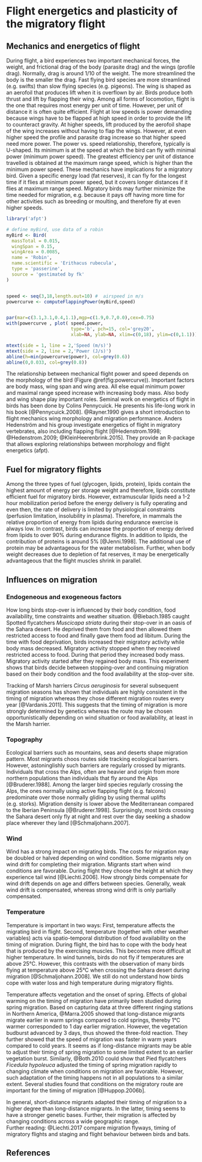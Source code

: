 # Flight energetics and plasticity of the migratory flight {#Sec:MechanicsEnergetics}

## Mechanics and energetics of flight

During flight, a bird experiences two important mechanical forces, the weight, and frictional drag of the body (parasite drag) and the wings (profile drag). Normally, drag is around 1/10 of the weight. The more streamlined the body is the smaller the drag. Fast flying bird species are more streamlined (e.g. swifts) than slow flying species (e.g. pigeons). The wing is shaped as an aerofoil that produces lift when it is overflown by air. Birds produce both thrust and lift by flapping their wing. 
Among all forms of locomotion, flight is the one that requires most energy per unit of time. However, per unit of distance it is often quite efficient. Flight at low speeds is power demanding because wings have to be flapped at high speed in order to provide the lift to counteract gravity. At higher speeds, lift produced by the aerofoil shape of the wing increases without having to flap the wings. However, at even higher speed the profile and parasite drag increase so that higher speed need more power. The power vs. speed relationship, therefore, typically is U-shaped. Its minimum is at the speed at which the bird can fly with minimal power (minimum power speed). The greatest efficiency per unit of distance travelled is obtained at the maximum range speed, which is higher than the minimum power speed. These mechanics have implications for a migratory bird. Given a specific energy load (fat reserves), it can fly for the longest time if it flies at minimum power speed, but it covers longer distances if it flies at maximum range speed. Migratory birds may further minimize the time needed for migration, e.g. because it pays off having more time for other activities such as breeding or moulting, and therefore fly at even higher speeds.

```r

library('afpt')

# define myBird, use data of a robin
myBird <- Bird(
  massTotal = 0.015, 
  wingSpan = 0.15, 
  wingArea = 0.0085,
  name = 'Robin',
  name.scientific = 'Erithacus rubecula',
  type = 'passerine',
  source = 'gestimated by fk'
)


speed <- seq(3,18,length.out=10) #  airspeed in m/s
powercurve <- computeFlappingPower(myBird,speed)


par(mar=c(3.1,3.1,0.4,1.1),mgp=c(1.9,0.7,0.0),cex=0.75)
with(powercurve , plot( speed,power, 
                        type='b', pch=15, col='grey20', 
                        xlab=NA, ylab=NA, xlim=c(0,18), ylim=c(0,1.1)))

mtext(side = 1, line = 2,'Speed (m/s)')
mtext(side = 2, line = 2,'Power (J/s)')
abline(h=min(powercurve$power), col=grey(0.6))
abline(0,0.033, col=grey(0.8))
``` 
 

The relationship between mechanical flight power and speed depends on the morphology of the bird (Figure \@ref(fig:powercurve)). Important factors are body mass, wing span and wing area. All else equal minimum power and maximal range speed increase with increasing body mass. Also body and wing shape play important roles. 
Seminal work on energetics of flight in birds has been done by Colins Pennycuick. He presents his life-long work in his book [@Pennycuick.2008]. @Rayner.1990 gives a short introduction to flight mechanics wing morphology and migration performance. Anders Hedenström and his group investigate energetics of flight in migratory vertebrates, also including flapping flight [@Hedenstrom.1998; @Hedenstrom.2009; @KleinHeerenbrink.2015]. They provide an R-package that allows exploring relationships between morphology and flight energetics (afpt).


## Fuel for migratory flights
Among the three types of fuel (glycogen, lipids, protein), lipids contain the highest amount of energy per storage weight and therefore, lipids constitute efficient fuel for migratory birds. However, extramuscular lipids need a 1-2 hour mobilization period before the energy delivery is fully operating and even then, the rate of delivery is limited by physiological constraints (perfusion limitation, insolubility in plasma). Therefore, in mammals the relative proportion of energy from lipids during endurance exercise is always low. In contrast, birds can increase the proportion of energy derived from lipids to over 90% during endurance flights. In addition to lipids, the contribution of proteins is around 5% [@Jenni.1998]. The additional use of protein may be advantageous for the water metabolism. Further, when body weight decreases due to depletion of fat reserves, it may be energetically advantageous that the flight muscles shrink in parallel.

##	Influences on migration
###	Endogeneous and exogeneous factors
How long birds stop-over is influenced by their body condition, food availability, time constraints and weather situation. @Biebach.1985 caught Spotted flycatchers *Muscicapa striata* during their stop-over in an oasis of the Sahara desert. He deprived them from food and then allowed them restricted access to food and finally gave them food ad libitum. During the time with food deprivation, birds increased their migratory activity while body mass decreased. Migratory activity stopped when they received restricted access to food. During that period they increased body mass. Migratory activity started after they regained body mass. This experiment shows that birds decide between stopping-over and continuing migration based on their body condition and the food availability at the stop-over site.

Tracking of Marsh harriers *Circus aeruginosis* for several subsequent migration seasons has shown that individuals are highly consistent in the timing of migration whereas they chose different migration routes every year [@Vardanis.2011]. This suggests that the timing of migration is more strongly determined by genetics whereas the route may be chosen opportunistically depending on wind situation or food availability, at least in the Marsh harrier.  

###	Topography
Ecological barriers such as mountains, seas and deserts shape migration pattern. Most migrants choos routes side tracking ecological barriers. However, astoninglishly such barriers are regularly crossed by migrants. Individuals that cross the Alps, often are heavier and origin from more northern populations than individuals that fly around the Alps [@Bruderer.1988]. Among the larger bird species regularly crossing the Alps, the ones normally using active flapping flight (e.g. falcons) predominate over those normally gliding by using thermal uplifts (e.g. storks).
Migration density is lower above the Mediterranean compared to the Iberian Peninsula [@Bruderer.1998]. 
Surprisingly, most birds crossing the Sahara desert only fly at night and rest over the day seeking a shadow place wherever they land [@Schmaljohann.2007].

###	Wind
Wind has a strong impact on migrating birds. The costs for migration may be doubled or halved depending on wind condition. Some migrants rely on wind drift for completing their migration. Migrants start when wind conditions are favorable. During flight they choose the height at which they experience tail wind [@Liechti.2006]. How strongly birds compensate for wind drift depends on age and differs between species. Generally, weak wind drift is compensated, whereas strong wind drift is only partially compensated. 

###	Temperature 
Temperature is important in two ways: First, temperature affects the migrating bird in flight. Second, temperature (together with other weather variables) acts via spatio-temporal distribution of food availability on the timing of migration. 
During flight, the bird has to cope with the body heat that is produced by the exercising muscles. This becomes more difficult at higher temperature. In wind tunnels, birds do not fly if temperatures are above 25°C. However, this contrasts with the observation of many birds flying at temperature above 25°C when crossing the Sahara desert during migration [@Schmaljohann.2008]. We still do not understand how birds cope with water loss and high temperature during migratory flights. 

Temperature affects vegetation and the onset of spring. Effects of global warming on the timing of migration have primarily been studied during spring migration. Based on capturing data at three different ringing stations in Northern America, @Marra.2005 showed that long-distance migrants migrate earlier in warm springs compared to cold springs, thereby 1°C warmer corresponded to 1 day earlier migration. However, the vegetation budburst advanced by 3 days, thus showed the three-fold reaction. They further showed that the speed of migration was faster in warm years compared to cold years. It seems as if long-distance migrants may be able to adjust their timing of spring migration to some limited extent to an earlier vegetation burst. Similarly, @Both.2010 could show that Pied flycatchers *Ficedula hypoleuca* adjusted the timing of spring migration rapidly to changing climate when conditions on migration are favorable. However, such adaptation of the timing happens not in all populations to a similar extent. Several studies found that conditions on the migratory route are important for the timing of migration [@Huppop.2006b].

In general, short-distance migrants adapted their timing of migration to a higher degree than long-distance migrants. In the latter, timing seems to have a stronger genetic bases. Further, their migration is affected by changing conditions across a wide geographic range.  
Further reading: @Liechti.2017 compare migration flyways, timing of migratory flights and staging and flight behaviour between birds and bats.


## References